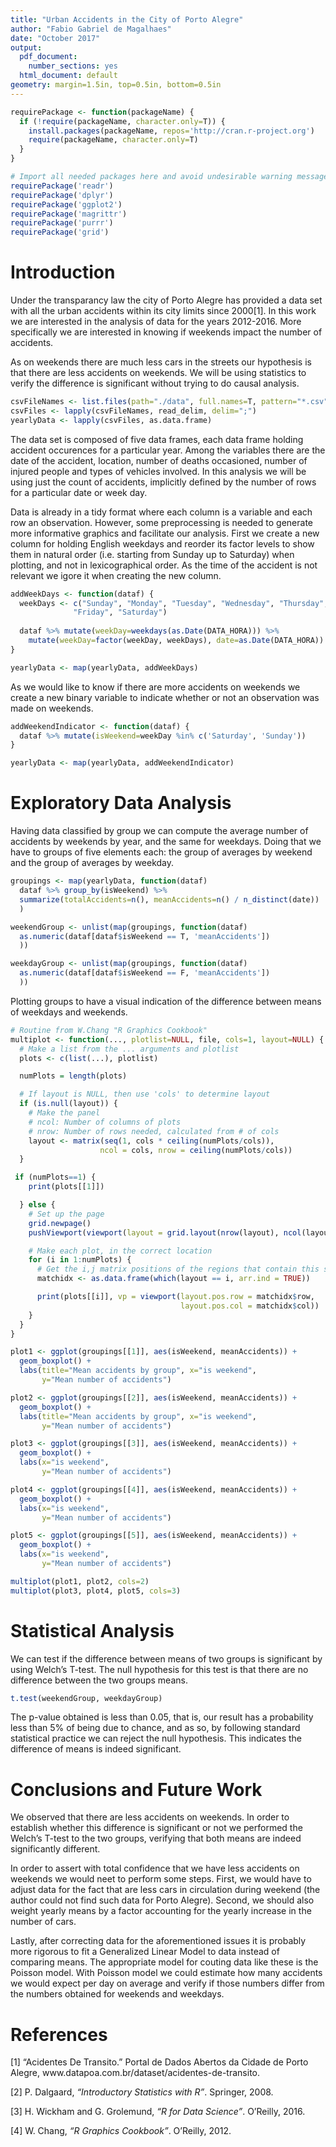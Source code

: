 ```yaml
---
title: "Urban Accidents in the City of Porto Alegre"
author: "Fabio Gabriel de Magalhaes"
date: "October 2017"
output:
  pdf_document:
    number_sections: yes
  html_document: default
geometry: margin=1.5in, top=0.5in, bottom=0.5in
---
```


```r
requirePackage <- function(packageName) {
  if (!require(packageName, character.only=T)) {
    install.packages(packageName, repos='http://cran.r-project.org')
    require(packageName, character.only=T)
  }
}

# Import all needed packages here and avoid undesirable warning messages.
requirePackage('readr')
requirePackage('dplyr')
requirePackage('ggplot2')
requirePackage('magrittr')
requirePackage('purrr')
requirePackage('grid')
```

# Introduction

Under the transparancy law the city of Porto Alegre has provided a data set with all the urban accidents within its city limits since 2000[1]. In this work we are interested in the analysis of data for the years 2012-2016. More specifically we are interested in knowing if weekends impact the number of accidents.

As on weekends there are much less cars in the streets our hypothesis is that there are less accidents on weekends. We will be using statistics to verify the difference is significant without trying to do causal analysis.

```r
csvFileNames <- list.files(path="./data", full.names=T, pattern="*.csv")
csvFiles <- lapply(csvFileNames, read_delim, delim=";")
yearlyData <- lapply(csvFiles, as.data.frame)
```

The data set is composed of five data frames, each data frame holding accident occurences for a particular year. Among the variables there are the date of the accident, location, number of deaths occasioned, number of injured people and types of vehicles involved. In this analysis we will be using just the count of accidents, implicitly defined by the number of rows for a particular date or week day.

Data is already in a tidy format where each column is a variable and each row an observation. However, some preprocessing is needed to generate more informative graphics and facilitate our analysis. First we create a new column for holding English weekdays and reorder its factor levels to show them in natural order (i.e. starting from Sunday up to Saturday) when plotting, and not in lexicographical order. As the time of the accident is not relevant we igore it when creating the new column.

```r
addWeekDays <- function(dataf) {
  weekDays <- c("Sunday", "Monday", "Tuesday", "Wednesday", "Thursday", 
              "Friday", "Saturday")
  
  dataf %>% mutate(weekDay=weekdays(as.Date(DATA_HORA))) %>% 
    mutate(weekDay=factor(weekDay, weekDays), date=as.Date(DATA_HORA))  
}

yearlyData <- map(yearlyData, addWeekDays)
```

As we would like to know if there are more accidents on weekends we create a new binary variable to indicate whether or not an observation was made on weekends.

```r
addWeekendIndicator <- function(dataf) {
  dataf %>% mutate(isWeekend=weekDay %in% c('Saturday', 'Sunday'))
}

yearlyData <- map(yearlyData, addWeekendIndicator)
```

# Exploratory Data Analysis

Having data classified by group we can compute the average number of accidents by weekends by year, and the same for weekdays. Doing that we have to groups of five elements each: the group of averages by weekend and the group of averages by weekday.

```r
groupings <- map(yearlyData, function(dataf) 
  dataf %>% group_by(isWeekend) %>% 
  summarize(totalAccidents=n(), meanAccidents=n() / n_distinct(date))
  )

weekendGroup <- unlist(map(groupings, function(dataf) 
  as.numeric(dataf[dataf$isWeekend == T, 'meanAccidents'])
  ))

weekdayGroup <- unlist(map(groupings, function(dataf) 
  as.numeric(dataf[dataf$isWeekend == F, 'meanAccidents'])
  ))
```

Plotting groups to have a visual indication of the difference between means of weekdays and weekends.

```r
# Routine from W.Chang "R Graphics Cookbook"
multiplot <- function(..., plotlist=NULL, file, cols=1, layout=NULL) {
  # Make a list from the ... arguments and plotlist
  plots <- c(list(...), plotlist)

  numPlots = length(plots)

  # If layout is NULL, then use 'cols' to determine layout
  if (is.null(layout)) {
    # Make the panel
    # ncol: Number of columns of plots
    # nrow: Number of rows needed, calculated from # of cols
    layout <- matrix(seq(1, cols * ceiling(numPlots/cols)),
                    ncol = cols, nrow = ceiling(numPlots/cols))
  }

 if (numPlots==1) {
    print(plots[[1]])

  } else {
    # Set up the page
    grid.newpage()
    pushViewport(viewport(layout = grid.layout(nrow(layout), ncol(layout))))

    # Make each plot, in the correct location
    for (i in 1:numPlots) {
      # Get the i,j matrix positions of the regions that contain this subplot
      matchidx <- as.data.frame(which(layout == i, arr.ind = TRUE))

      print(plots[[i]], vp = viewport(layout.pos.row = matchidx$row,
                                      layout.pos.col = matchidx$col))
    }
  }
}

plot1 <- ggplot(groupings[[1]], aes(isWeekend, meanAccidents)) + 
  geom_boxplot() +
  labs(title="Mean accidents by group", x="is weekend", 
       y="Mean number of accidents")

plot2 <- ggplot(groupings[[2]], aes(isWeekend, meanAccidents)) + 
  geom_boxplot() +
  labs(title="Mean accidents by group", x="is weekend", 
       y="Mean number of accidents")

plot3 <- ggplot(groupings[[3]], aes(isWeekend, meanAccidents)) + 
  geom_boxplot() +
  labs(x="is weekend", 
       y="Mean number of accidents")

plot4 <- ggplot(groupings[[4]], aes(isWeekend, meanAccidents)) + 
  geom_boxplot() +
  labs(x="is weekend", 
       y="Mean number of accidents")

plot5 <- ggplot(groupings[[5]], aes(isWeekend, meanAccidents)) + 
  geom_boxplot() +
  labs(x="is weekend", 
       y="Mean number of accidents")

multiplot(plot1, plot2, cols=2)
multiplot(plot3, plot4, plot5, cols=3)
```

# Statistical Analysis

We can test if the difference between means of two groups is significant by using Welch's T-test. The null hypothesis for this test is that there are no difference between the two groups means.

```r
t.test(weekendGroup, weekdayGroup)
```

The p-value obtained is less than 0.05, that is, our result has a probability less than 5% of being due to chance, and as so, by following standard statistical practice we can reject the null hypothesis. This indicates the difference of means is indeed significant.

# Conclusions and Future Work

We observed that there are less accidents on weekends. In order to establish whether this difference is significant or not we performed the Welch's T-test to the two groups, verifying that both means are indeed significantly different.

In order to assert with total confidence that we have less accidents on weekends we would neet to perform some steps. First, we would have to adjust data for the fact that are less cars in circulation during weekend (the author could not find such data for Porto Alegre). Second, we should also weight yearly means by a factor accounting for the yearly increase in the number of cars.

Lastly, after correcting data for the aforementioned issues it is probably more rigorous to fit a Generalized Linear Model to data instead of comparing means. The appropriate model for couting data like these is the Poisson model. With Poisson model we could estimate how many accidents we would expect per day on average and verify if those numbers differ from the numbers obtained for weekends and weekdays.

# References

[1] "Acidentes De Transito." Portal de Dados Abertos da Cidade de Porto Alegre, www.datapoa.com.br/dataset/acidentes-de-transito.

[2] P. Dalgaard, _"Introductory Statistics with R"_. Springer, 2008.

[3] H. Wickham and G. Grolemund, _"R for Data Science"_. O'Reilly, 2016.

[4] W. Chang, _"R Graphics Cookbook"_. O'Reilly, 2012.